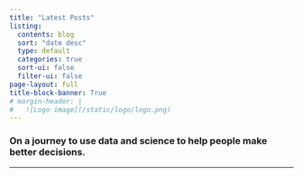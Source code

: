 ```yaml
---
title: "Latest Posts"
listing:
  contents: blog
  sort: "date desc"
  type: default
  categories: true
  sort-ui: false
  filter-ui: false
page-layout: full
title-block-banner: True
# margin-header: |
#   ![Logo image](/static/logo/logo.png)
---
```


### On a journey to use data and science to help people make better decisions.

---